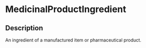 # MedicinalProductIngredient
 ## Description 
 An ingredient of a manufactured item or pharmaceutical product.